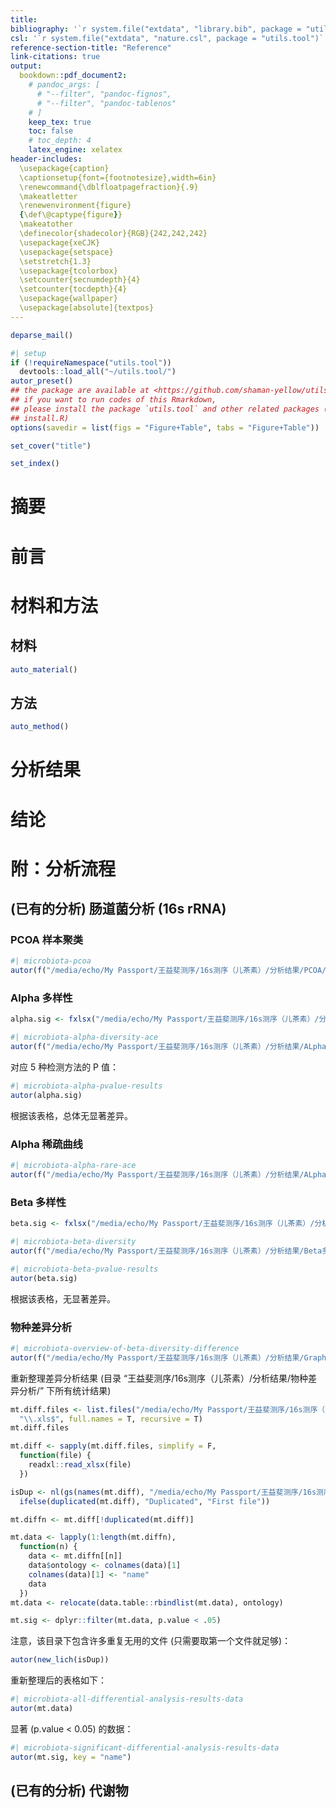 ```yaml
---
title: 
bibliography: '`r system.file("extdata", "library.bib", package = "utils.tool")`'
csl: '`r system.file("extdata", "nature.csl", package = "utils.tool")`'
reference-section-title: "Reference"
link-citations: true
output:
  bookdown::pdf_document2:
    # pandoc_args: [
      # "--filter", "pandoc-fignos",
      # "--filter", "pandoc-tablenos"
    # ]
    keep_tex: true
    toc: false
    # toc_depth: 4
    latex_engine: xelatex
header-includes:
  \usepackage{caption}
  \captionsetup{font={footnotesize},width=6in}
  \renewcommand{\dblfloatpagefraction}{.9}
  \makeatletter
  \renewenvironment{figure}
  {\def\@captype{figure}}
  \makeatother
  \definecolor{shadecolor}{RGB}{242,242,242}
  \usepackage{xeCJK}
  \usepackage{setspace}
  \setstretch{1.3} 
  \usepackage{tcolorbox}
  \setcounter{secnumdepth}{4}
  \setcounter{tocdepth}{4}
  \usepackage{wallpaper}
  \usepackage[absolute]{textpos}
---
```



```r
deparse_mail()
```

```r
#| setup
if (!requireNamespace("utils.tool"))
  devtools::load_all("~/utils.tool/")
autor_preset()
## the package are available at <https://github.com/shaman-yellow/utils.tool>
## if you want to run codes of this Rmarkdown,
## please install the package `utils.tool` and other related packages (run
## install.R)
options(savedir = list(figs = "Figure+Table", tabs = "Figure+Table"))
```

```r
set_cover("title")
```

```r
set_index()
```

# 摘要 {#abstract}

# 前言 {#introduction}

# 材料和方法 {#methods}

## 材料

```r
auto_material()
```

## 方法

```r
auto_method()
```

# 分析结果 {#results}

# 结论 {#dis}

# 附：分析流程 {#workflow}

## (已有的分析) 肠道菌分析 (16s rRNA) 

### PCOA 样本聚类

```r
#| microbiota-pcoa
autor(f("/media/echo/My Passport/王益斐测序/16s测序（儿茶素）/分析结果/PCOA/unweighted-unifrac/chartExport_2116.png"))
```

### Alpha 多样性

```r
alpha.sig <- fxlsx("/media/echo/My Passport/王益斐测序/16s测序（儿茶素）/分析结果/ALpha多样性组间差异盒形图/group/ace/alpha-pValue_2113.xlsx")
```

```r
#| microbiota-alpha-diversity-ace
autor(f("/media/echo/My Passport/王益斐测序/16s测序（儿茶素）/分析结果/ALpha多样性组间差异盒形图/group/ace/chartExport_2113.png"))
```

对应 5 种检测方法的 P 值：

```r
#| microbiota-alpha-pvalue-results
autor(alpha.sig)
```

根据该表格，总体无显著差异。

### Alpha 稀疏曲线

```r
#| microbiota-alpha-rare-ace
autor(f("/media/echo/My Passport/王益斐测序/16s测序（儿茶素）/分析结果/ALpha多样性稀释曲线/ace/chartExport_2116.png"))
```

### Beta 多样性

```r
beta.sig <- fxlsx("/media/echo/My Passport/王益斐测序/16s测序（儿茶素）/分析结果/Beta多样性组间差异盒形图/group/unweighted-unifrac/betaBox_2084.xlsx")
```

```r
#| microbiota-beta-diversity
autor(f("/media/echo/My Passport/王益斐测序/16s测序（儿茶素）/分析结果/Beta多样性组间差异盒形图/group/unweighted-unifrac/chartExport_2084.png"))
```

```r
#| microbiota-beta-pvalue-results
autor(beta.sig)
```

根据该表格，无显著差异。

### 物种差异分析

```r
#| microbiota-overview-of-beta-diversity-difference
autor(f("/media/echo/My Passport/王益斐测序/16s测序（儿茶素）/分析结果/Graphlan图/group/Control-Model-CTCH.group.png"))
```

重新整理差异分析结果 (目录 "王益斐测序/16s测序（儿茶素）/分析结果/物种差异分析/" 下所有统计结果)

```r
mt.diff.files <- list.files("/media/echo/My Passport/王益斐测序/16s测序（儿茶素）/分析结果/物种差异分析/",
  "\\.xls$", full.names = T, recursive = T)
mt.diff.files

mt.diff <- sapply(mt.diff.files, simplify = F,
  function(file) {
    readxl::read_xlsx(file)
  })

isDup <- nl(gs(names(mt.diff), "/media/echo/My Passport/王益斐测序/16s测序（儿茶素）/分析结果/", ""),
  ifelse(duplicated(mt.diff), "Duplicated", "First file"))

mt.diffn <- mt.diff[!duplicated(mt.diff)]

mt.data <- lapply(1:length(mt.diffn),
  function(n) {
    data <- mt.diffn[[n]]
    data$ontology <- colnames(data)[1]
    colnames(data)[1] <- "name"
    data
  })
mt.data <- relocate(data.table::rbindlist(mt.data), ontology)

mt.sig <- dplyr::filter(mt.data, p.value < .05)
```

注意，该目录下包含许多重复无用的文件 (只需要取第一个文件就足够)：

```r
autor(new_lich(isDup))
```

重新整理后的表格如下：

```r
#| microbiota-all-differential-analysis-results-data
autor(mt.data)
```

显著 (p.value < 0.05) 的数据：

```r
#| microbiota-significant-differential-analysis-results-data
autor(mt.sig, key = "name")
```

## (已有的分析) 代谢物



